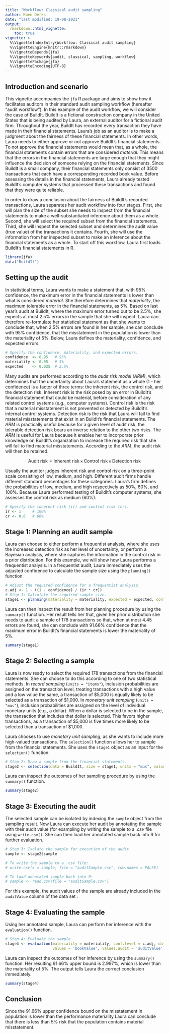 ```yaml
---
title: "Workflow: Classical audit sampling"
author: Koen Derks
date: "last modified: 19-08-2021"
output: 
  rmarkdown::html_vignette:
    toc: true
vignette: >
  %\VignetteIndexEntry{Workflow: Classical audit sampling}
  %\VignetteEngine{knitr::rmarkdown}
  %\VignetteDepends{jfa}
  %\VignetteKeywords{audit, classical, sampling, workflow}
  %\VignettePackage{jfa}
  %\VignetteEncoding{UTF-8}
---
```


## Introduction and scenario

This vignette accompanies the `jfa` R package and aims to show how it facilitates auditors in their standard audit sampling workflow (hereafter "audit workflow"). In this example of the audit workflow, we will consider the case of BuildIt. BuildIt is a fictional construction company in the United States that is being audited by Laura, an external auditor for a fictional audit firm. Throughout the year, BuildIt has recorded every transaction they have made in their financial statements. Laura's job as an auditor is to make a judgment about the fairness of these financial statements. In other words, Laura needs to either approve or not approve BuildIt's financial statements. To not approve the financial statements would mean that, as a whole, the financial statements contain errors that are considered *material*. This means that the errors in the financial statements are large enough that they might influence the decision of someone relying on the financial statements. Since BuildIt is a small company, their financial statements only consist of 3500 transactions that each have a corresponding recorded book value. Before assessing the details in the financial statements, Laura already tested BuildIt's computer systems that processed these transactions and found that they were quite reliable. 

In order to draw a conclusion about the fairness of BuildIt's recorded transactions, Laura separates her audit workflow into four stages. First, she will plan the size of the subset she needs to inspect from the financial statements to make a well-substantiated inference about them as a whole. Second, she will select the required subset from the financial statements. Third, she will inspect the selected subset and determines the audit value (true value) of the transactions it contains. Fourth, she will use the information from her inspected subset to make an inference about the financial statements as a whole. To start off this workflow, Laura first loads BuildIt's financial statements in R.

```r
library(jfa)
data("BuildIt")
```

## Setting up the audit

In statistical terms, Laura wants to make a statement that, with 95% confidence, the maximum error in the financial statements is lower than what is considered *material*. She therefore determines that *materiality*, the maximum tolerable error in the financial statements, as 5%. Based on last year's audit at BuildIt, where the maximum error turned out to be 2.5%, she expects at most 2.5% errors in the sample that she will inspect. Laura can therefore re-formulate her statistical statement as that she wants to conclude that, when 2.5% errors are found in her sample, she can conclude with 95% confidence, that the misstatement in the population is lower than the materiality of 5%. Below, Laura defines the materiality, confidence, and expected errors.

```r
# Specify the confidence, materiality, and expected errors.
confidence  <- 0.95   # 95%
materiality <- 0.05   # 5%
expected    <- 0.025  # 2.5%
```

Many audits are performed according to the *audit risk model (ARM)*, which determines that the uncertainty about Laura's statement as a whole (1 - her confidence) is a factor of three terms: the inherent risk, the control risk, and the detection risk. Inherent risk is the risk posed by an error in BuildIt's financial statement that could be material, before consideration of any related control systems (e.g., computer systems). Control risk is the risk that a material misstatement is not prevented or detected by BuildIt's internal control systems. Detection risk is the risk that Laura will fail to find material misstatements that exist in an BuildIt's financial statements. The *ARM* is practically useful because for a given level of audit risk, the tolerable detection risk bears an inverse relation to the other two risks. The *ARM* is useful for Laura because it enables her to incorporate prior knowledge on BuildIt's organization to increase the required risk that she will fail to find material misstatements. According to the *ARM*, the audit risk will then be retained.

$$ \text{Audit risk} = \text{Inherent risk} \,\times\, \text{Control risk} \,\times\, \text{Detection risk}$$

Usually the auditor judges inherent risk and control risk on a three-point scale consisting of low, medium, and high. Different audit firms handle different standard percentages for these categories. Laura's firm defines the probabilities of low, medium, and high respectively as 50%, 60%, and 100%. Because Laura performed testing of BuildIt's computer systems, she assesses the control risk as medium (60%).

```r
# Specify the inherent risk (ir) and control risk (cr).
ir <- 1     # 100%
cr <- 0.6   # 60%
```

## Stage 1: Planning an audit sample

Laura can choose to either perform a frequentist analysis, where she uses the increased detection risk as her level of uncertainty, or perform a Bayesian analysis, where she captures the information in the control risk in a prior distribution. For this example, we will show how Laura performs a frequentist analysis. In a frequentist audit, Laura immediately uses the adjusted confidence to calculate the sample size using the `planning()` function.

```r
# Adjust the required confidence for a frequentist analysis.
c.adj <- 1 - ((1 - confidence) / (ir * cr))
# Step 1: Calculate the required sample size.
stage1 <- planning(materiality = materiality, expected = expected, conf.level = c.adj)
```

Laura can then inspect the result from her planning procedure by using the `summary()` function. Her result tells her that, given her prior distribution she needs to audit a sample of 178 transactions so that, when at most 4.45 errors are found, she can conclude with 91.66% confidence that the maximum error in BuildIt's financial statements is lower the materiality of 5%. 

```r
summary(stage1)
```

## Stage 2: Selecting a sample

Laura is now ready to select the required 178 transactions from the financial statements. She can choose to do this according to one of two statistical methods. In *record sampling* (`units = "items"`), inclusion probabilities are assigned on the transaction level, treating transactions with a high value and a low value the same, a transaction of $5,000 is equally likely to be selected as a transaction of $1,000. In *monetary unit sampling* (`units = "mus"`), inclusion probabilities are assigned on the level of individual monetary units (e.g., a dollar). When a dollar is selected to be in the sample, the transaction that includes that dollar is selected. This favors higher transactions, as a transaction of \$5,000 is five times more likely to be selected than a transaction of \$1,000. 

Laura chooses to use *monetary unit sampling*, as she wants to include more high-valued transactions. The `selection()` function allows her to sample from the financial statements. She uses the `stage1` object as an input for the `selection()` function.

```r
# Step 2: Draw a sample from the financial statements.
stage2 <- selection(data = BuildIt, size = stage1, units = "mus", values = "bookValue")
```

Laura can inspect the outcomes of her sampling procedure by using the `summary()` function.

```r
summary(stage2)
```

## Stage 3: Executing the audit

The selected sample can be isolated by indexing the `sample` object from the sampling result. Now Laura can execute her audit by annotating the sample with their audit value (for exampling by writing the sample to a *.csv* file using `write.csv()`. She can then load her annotated sample back into R for further evaluation.

```r
# Step 3: Isolate the sample for execution of the audit.
sample <- stage2$sample

# To write the sample to a .csv file:
# write.csv(x = sample, file = "auditSample.csv", row.names = FALSE)

# To load annotated sample back into R:
# sample <- read.csv(file = "auditSample.csv")
```

For this example, the audit values of the sample are already included in the `auditValue` column of the data set .

## Stage 4: Evaluating the sample

Using her annotated sample, Laura can perform her inference with the `evaluation()` function.

```r
# Step 4: Evaluate the sample
stage4 <- evaluation(materiality = materiality, conf.level = c.adj, data = sample, 
                     values = 'bookValue', values.audit = 'auditValue')
```

Laura can inspect the outcomes of her inference by using the `summary()` function. Her resulting 91.66% upper bound is 2.997%, which is lower than the materiality of 5%. The output tells Laura the correct conclusion immediately.

```r
summary(stage4)
```

## Conclusion

Since the 91.66% upper confidence bound on the misstatement in population is lower than the performance materiality Laura can conclude that there is less than 5% risk that the population contains material misstatement.
